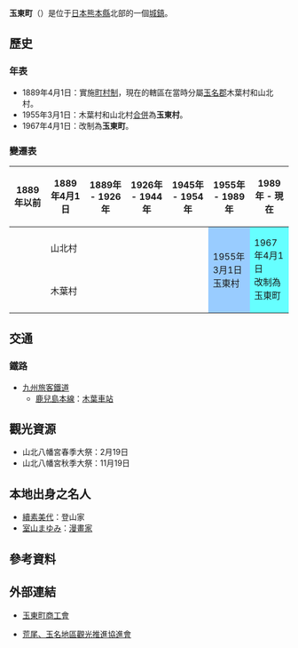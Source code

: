 {{日本町村
| 自治體名=玉東
| 町村=町
| 圖像=[[File:Konoha_Station_3.jpg|240px]]
| 圖像說明=[[木葉站|木葉站]]
| 町村章=
| 日文原名=玉東町
| 平假名=ぎょくとうまち
| 羅馬字拼音=Gyokutō-machi
| 都道府縣=熊本縣
| 支廳=
| 郡=玉名郡
| 編號=43364-1
| 面積=24.40
| 邊界未定=
| 人口=5,481
| 統計時間=2008年12月1日
| 自治體=[[熊本市|熊本市]]（[[西區_(熊本市)|西區]]、[[北區_(熊本市)|北區]]）、[[山鹿市|山鹿市]]、[[玉名市|玉名市]]、[[和水町|和水町]]
| 樹=[[銀杏|銀杏]]
| 花=[[溫州蜜柑|溫州蜜柑]]
| 鳥=[[日本樹鶯|日本樹鶯]]
| 其他象徵物=
| 其他象徵=
| 首長=[[前田移津行|前田移津行]]
| 卸任日期=2009年1月27日
| 議員數=10
| 郵遞區號=869-0303
| 所在地=玉名郡玉東町大字木葉759番地<br>[[File:Gyokuto_Town_Office.jpg|210px]]
| 電話號碼=968-85-3111
| 外部連結={{url|http://www.town.gyokuto.kumamoto.jp/}}
| 經度=
| 緯度=
| 地圖=[[File:_Gyokuto_in_Kumamoto_Prefecture.png|250px]]
| 註記=人口：[http://www.pref.kumamoto.jp/statistics/jinko/jinko/geppo.htm 熊本縣官方網頁]
}}
'''玉東町'''（{{jpn|j=玉東町|hg=ぎょくとうまち|rm=Gyokutō machi|f=y}}）是位于[[日本|日本]][[熊本縣|熊本縣]]北部的一個[[地方公共團體|城鎮]]。

==歷史==
===年表===
* 1889年4月1日：實施[[町村制|町村制]]，現在的轄區在當時分屬[[玉名郡|玉名郡]]木葉村和山北村。
* 1955年3月1日：木葉村和山北村[[市町村合併|合併]]為'''玉東村'''。
* 1967年4月1日：改制為'''玉東町'''。

===變遷表===
{| class="wikitable" style="font-size:x-small"
! 1889年以前
! 1889年4月1日
! 1889年 - 1926年
! 1926年 - 1944年
! 1945年 - 1954年
! colspan="2" | 1955年 - 1989年
! 1989年 - 現在
! 現在
|-
|
| colspan=4 | 山北村
| rowspan=2 style="background-color:#9cf;" | 1955年3月1日<br />玉東村
| rowspan=2 colspan=3 style="background-color:#6ff;" | 1967年4月1日<br />改制為玉東町
|-
|
| colspan=4 | 木葉村
|}

==交通==
===鐵路===
* [[九州旅客鐵道|九州旅客鐵道]]
** [[鹿兒島本線|鹿兒島本線]]：[[木葉車站|木葉車站]]

== 觀光資源 ==
* 山北八幡宮春季大祭：2月19日
* 山北八幡宮秋季大祭：11月19日

==本地出身之名人==
* [[續素美代|續素美代]]：登山家
* [[室山まゆみ|室山まゆみ]]：[[漫畫家|漫畫家]]

== 參考資料 ==
{{Reflist}}

==外部連結==
* {{Ja}} [http://www.kumashoko.or.jp/gyokutou/ 玉東町商工會] {{Wayback|url=http://www.kumashoko.or.jp/gyokutou/ |date=20090501180033 }}
* {{Ja}} [https://web.archive.org/web/20090107093451/http://www.aratama.hinokuni-net.jp/ 荒尾、玉名地區觀光推進協進會]

{{熊本縣}}{{Authority control}}